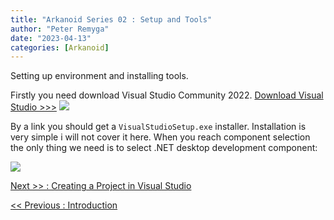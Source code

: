 ```yaml
---
title: "Arkanoid Series 02 : Setup and Tools"
author: "Peter Remyga"
date: "2023-04-13"
categories: [Arkanoid]
---
```


Setting up environment and installing tools.

Firstly you need download Visual Studio Community 2022.
[Download Visual Studio >>> ](https://visualstudio.microsoft.com/vs/community)
![](vs.png)

By a link you should get a `VisualStudioSetup.exe` installer.
Installation is very simple i will not cover it here. When you reach component selection the only thing we need is to select .NET desktop development component:

![](setup.png){fig-align="center"}


[Next >> : Creating a Project in Visual Studio](\posts\Arkanoid\03)

[<< Previous : Introduction](\posts\Arkanoid\01) 
